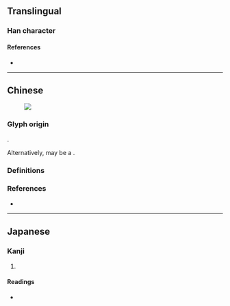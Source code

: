 {{also|法}}
{{character info}}
==Translingual==

===Han character===
{{Han char|rn=85|rad=水|as=18|sn=21|four=|canj=EIFI|ids=⿰氵⿸廌去}}

====References====
* {{Han ref|kx=0662.340|dkj=18757|dj=1071.290|hdz=31793.110|uh=704B|ud=28747}}

----

==Chinese==
[[File:灋.jpg|thumb|{{lang|zh|'''灋'''}}]]

===Glyph origin===
{{Han compound|水|alt1=氵|廌|去|t1=water|t2=mythical creature that can distinguish right from wrong|ls=ic}}.

Alternatively, may be a {{Han compound|水|alt1=氵|廌|盍|t1=water|t2=mythical creature that can distinguish right from wrong|c1=s|c2=s|c3=p|abb3=y|ls=psc|nocap=y}}.

===Definitions===
{{zh-see|法|v}}

===References===
* {{R:yue:Hanzi}}

----

==Japanese==

===Kanji===
{{ja-kanji|grade=|rs=水18}}

# {{rfdef|ja|sort=水18}}

====Readings====
* {{ja-readings|on=[[ほう]] (hō), [[はっ]] (hat), [[ほっ]] (hot)|kun=[[のり]] (nori)}}